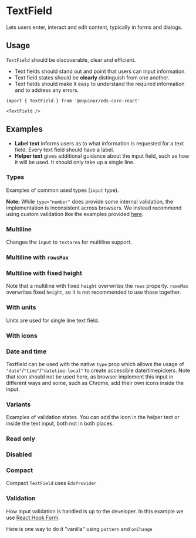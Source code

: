 
# TextField

Lets users enter, interact and edit content, typically in forms and dialogs.

<Links 
    ariaUrl="https://www.w3.org/TR/2017/REC-wai-aria-1.1-20171214/#textbox"
    figmaUrl="https://www.figma.com/file/0bGXR2sCwMVSDNyyzu5BXrO5/UI%E2%80%94User-Interface?node-id=18618%3A6"
    documentationUrl="https://eds.equinor.com/0b0c666ab/p/77e7d5-text-field/b/86826a"
    sourceUrl="https://github.com/equinor/design-system/blob/develop/packages/eds-core-react/src/components/TextField/TextField.tsx"
    npmUrl="https://www.npmjs.com/package/@equinor/eds-core-react"
/>

<Story id="inputs-textfield--introduction" />
<PropsTable />

## Usage

`TextField` should be discoverable, clear and efficient.

<ul>
  <li>Text fields should stand out and point that users can input information.</li>
  <li>Text field states should be <strong>clearly</strong> distinguish from one another.</li>
  <li>Text fields should make it easy to understand the required information and to address any errors.</li>
</ul>

  ```tsx
import { TextField } from '@equinor/eds-core-react'

<TextField />
```

## Examples

<ul>
  <li><strong>Label text</strong> informs users as to what information is requested for a text field. 
      Every text field should have a label.
  </li>
  <li><strong>Helper text</strong> gives additional guidance about the input field, 
      such as how it will be used. It should only take up a single line.
  </li>
</ul>

### Types

Examples of common used types (`input` type).

<Story id="inputs-textfield--types" />

**Note:** While `type="number"` does provide some internal validation, the implementation is inconsistent across browsers. We instead recommend using custom validation like the examples provided [here](?path=/docs/inputs-textfield--validation).

### Multiline

Changes the `input` to `textarea` for multiline support. 

<Story id="inputs-textfield--multiline" />

### Multiline with `rowsMax`

<Story id="inputs-textfield--multiline-rows-max" />

### Multiline with fixed height

Note that a multiline with fixed `height` overwrites the `rows` property. `rowsMax` overwrites fixed `height`, 
so it is not recommended to use those together.

<Story id="inputs-textfield--multiline-fixed-height" />

### With units 

Units are used for single line text field.

<Story id="inputs-textfield--with-unit" />


### With icons

<Story id="inputs-textfield--with-icons" />

### Date and time

Textfield can be used with the native `type` prop which allows the usage of `"date"`/`"time"`/`"datetime-local"` to create accessible date/timepickers.
Note that icon should not be used here, as browser implement this input in different ways and some, such as Chrome, add their own icons inside the input.
<Story id="inputs-textfield--datepicker" />

### Variants

Examples of validation states. You can add the icon in the helper text or inside the text input, both not in both places.

<Story id="inputs-textfield--variants" />

### Read only

<Story id="inputs-textfield--read-only" />

### Disabled

<Story id="inputs-textfield--disabled" />

### Compact

Compact `TextField` uses `EdsProvider`

<Story id="inputs-textfield--compact" />

### Validation

How input validation is handled is up to the developer. In this example we use <a href="https://react-hook-form.com/">React Hook Form</a>.

<Story id="inputs-textfield--validation-with-react-hook-form" />

Here is one way to do it "vanilla" using `pattern` and `onChange`

<Story id="inputs-textfield--validation" />



